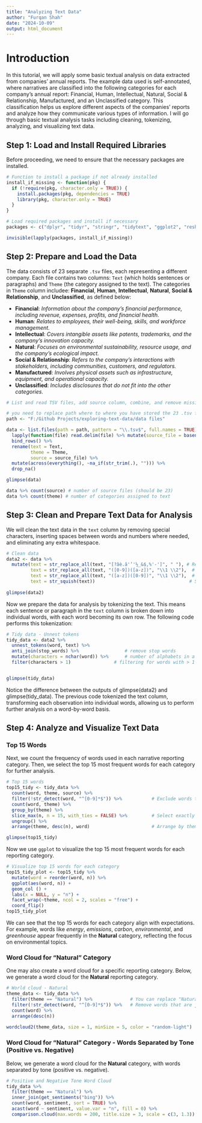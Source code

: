 ```yaml
---
title: "Analyzing Text Data"
author: "Furqan Shah"
date: "2024-10-09"
output: html_document
---
```


# Introduction

In this tutorial, we will apply some basic textual analysis on data extracted from companies' annual reports. The example data used is self-annotated, where narratives are classified into the following categories for each company’s annual report: Financial, Human, Intellectual, Natural, Social & Relationship, Manufactured, and an Unclassified category. This classification helps us explore different aspects of the companies' reports and analyze how they communicate various types of information. I will go through basic textual analysis tasks including cleaning, tokenizing, analyzing, and visualizing text data.

## Step 1: Load and Install Required Libraries

Before proceeding, we need to ensure that the necessary packages are installed.

```r
# Function to install a package if not already installed
install_if_missing <- function(pkg) {
  if (!require(pkg, character.only = TRUE)) {
    install.packages(pkg, dependencies = TRUE)
    library(pkg, character.only = TRUE)
  }
}

# Load required packages and install if necessary
packages <- c("dplyr", "tidyr", "stringr", "tidytext", "ggplot2", "reshape2", "wordcloud2", "textdata", "wordcloud")

invisible(lapply(packages, install_if_missing))

```

## Step 2: Prepare and Load the Data

The data consists of 23 separate `.tsv` files, each representing a different company. Each file contains two columns: `Text` (which holds sentences or paragraphs) and `Theme` (the category assigned to the text). The categories in `Theme` column includee: **Financial**, **Human**, **Intellectual**, **Natural**, **Social & Relationship**, and **Unclassified**, as defined below:


- **Financial**: *Information about the company's financial performance, including revenue, expenses, profits, and financial health.*
- **Human**: *Relates to employees, their well-being, skills, and workforce management.*
- **Intellectual**: *Covers intangible assets like patents, trademarks, and the company’s innovation capacity.*
- **Natural**: *Focuses on environmental sustainability, resource usage, and the company’s ecological impact.*
- **Social & Relationship**: *Refers to the company’s interactions with stakeholders, including communities, customers, and regulators.*
- **Manufactured**: *Involves physical assets such as infrastructure, equipment, and operational capacity.*
- **Unclassified**: *Includes disclosures that do not fit into the other categories.*


```r
# List and read TSV files, add source column, combine, and remove missing rows/observations

# you need to replace path where to where you have stored the 23 .tsv files
path <- "F:/Github Projects/exploring-text-data/data files" 

data <- list.files(path = path, pattern = "\\.tsv$", full.names = TRUE) %>%
  lapply(function(file) read.delim(file) %>% mutate(source_file = basename(file))) %>%
  bind_rows() %>%
  rename(text = Text,
         theme = Theme,
         source = source_file) %>%
  mutate(across(everything(), ~na_if(str_trim(.), ""))) %>%
  drop_na()

glimpse(data)

data %>% count(source) # number of source files (should be 23)
data %>% count(theme) # number of categories assigned to text  

```

## Step 3: Clean and Prepare Text Data for Analysis

We will clean the text data in the `text` column by removing special characters, inserting spaces between words and numbers where needed, and eliminating any extra whitespace.

```r
# Clean data
data2 <- data %>%
  mutate(text = str_replace_all(text, "[?âè.ã'’'½_&$,%'-']", " "), # Remove special characters
         text = str_replace_all(text, "([0-9])([a-z])", "\\1 \\2"),  # Add space between numbers and letters
         text = str_replace_all(text, "([a-z])([0-9])", "\\1 \\2"),  # Add space between letters and numbers
         text = str_squish(text))                                   # Strip extra white space
                                   
glimpse(data2)
```

Now we prepare the data for analysis by tokenizing the text. This means each sentence or paragraph in the `text` column is broken down into individual words, with each word becoming its own row. The following code performs this tokenization:

```r
# Tidy data - Unnest tokens
tidy_data <- data2 %>%
  unnest_tokens(word, text) %>%
  anti_join(stop_words) %>%                 # remove stop words          
  mutate(characters = nchar(word)) %>%      # number of alphabets in a word
  filter(characters > 1)                # filtering for words with > 1 alphabets


glimpse(tidy_data)
```
Notice the difference between the outputs of glimpse(data2) and glimpse(tidy_data). The previous code tokenized the text column, transforming each observation into individual words, allowing us to perform further analysis on a word-by-word basis.

## Step 4: Analyze and Visualize Text Data

### Top 15 Words

Next, we count the frequency of words used in each narrative reporting category. Then, we select the top 15 most frequent words for each category for further analysis.

```r
# Top 15 words 
top15_tidy <- tidy_data %>%
  count(word, theme, source) %>%
  filter(!str_detect(word, "^[0-9]*$")) %>%           # Exclude words that are just numbers
  count(word, theme) %>%
  group_by(theme) %>%
  slice_max(n, n = 15, with_ties = FALSE) %>%         # Select exactly top 10 words per theme
  ungroup() %>%
  arrange(theme, desc(n), word)                       # Arrange by theme, frequency, and word

glimpse(top15_tidy)
```

Now we use `ggplot` to visualize the top 15 most frequent words for each reporting category.

```r
# Visualize top 15 words for each category
top15_tidy_plot <- top15_tidy %>%
  mutate(word = reorder(word, n)) %>%
  ggplot(aes(word, n)) +
  geom_col () +
  labs(x = NULL, y = "n") +
  facet_wrap(~theme, ncol = 2, scales = "free") +
  coord_flip()
top15_tidy_plot
```

We can see that the top 15 words for each category align with expectations. For example, words like *energy*, *emissions*, *carbon*, *environmental*, and *greenhouse* appear frequently in the **Natural** category, reflecting the focus on environmental topics.


### Word Cloud for "Natural" Category

One may also create a word cloud for a specific reporting category. Below, we generate a word cloud for the **Natural** reporting category.

```r
# World cloud - Natural 
theme_data <- tidy_data %>%
  filter(theme == "Natural") %>%              # You can replace "Natural" with any other category, e.g., "Human"
  filter(!str_detect(word, "^[0-9]*$")) %>%   # Remove words that are just numbers
  count(word) %>%
  arrange(desc(n))
  
wordcloud2(theme_data, size = 1, minSize = 5, color = "random-light")
```


### Word Cloud for "Natural" Category - Words Separated by Tone (Positive vs. Negative)

Below, we generate a word cloud for the **Natural** category, with words separated by tone (positive vs. negative).


```r
# Positive and Negative Tone Word Cloud
tidy_data %>%
  filter(theme == "Natural") %>%
  inner_join(get_sentiments("bing")) %>%
  count(word, sentiment, sort = TRUE) %>%
  acast(word ~ sentiment, value.var = "n", fill = 0) %>%
  comparison.cloud(max.words = 200, title.size = 3, scale = c(3, 1.3))
```












